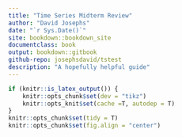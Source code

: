 ```yaml
---
title: "Time Series Midterm Review"
author: "David Josephs"
date: "`r Sys.Date()`"
site: bookdown::bookdown_site
documentclass: book
output: bookdown::gitbook
github-repo: josephsdavid/tstest
description: "A hopefully helpful guide"
---
```


```r
if (knitr::is_latex_output()) {
	knitr::opts_chunk$set(dev = "tikz")
	knitr::opts_knit$set(cache =T, autodep = T)
}
knitr::opts_chunk$set(tidy = T)
knitr::opts_chunk$set(fig.align = "center")
```
